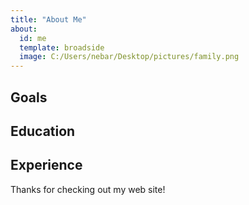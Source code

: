 ```yaml
---
title: "About Me"
about:
  id: me
  template: broadside
  image: C:/Users/nebar/Desktop/pictures/family.png
---
```


:::{#me}

## Goals

## Education

## Experience

:::

Thanks for checking out my web site!
